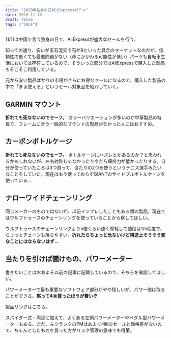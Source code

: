 ```yaml
---
title: "2020年独身の日AliExpressガチャ"
date: 2020-11-10
draft: false
tags: ["SALE"]
---
```


11/11は中国で言う独身の日で、AliExpressが盛大なセールを行う。

知っての通り、安いが玉石混交で石が8といった具合のマーケットなのだが、信頼性の低くても最悪問題がない（命にかかわる可能性が低い）パーツも自転車生活においては存在しているので、そういった部分ではAliExpressで購入した製品もそこそこ利用している。

元から安い製品ばかりの市場がさらにお得なセールになるので、購入した製品の中で「まぁ使える」というセール対象品を紹介していく。

## GARMIN マウント

<LinkCard url="https://s.click.aliexpress.com/e/_Adpju7" />

**折れても死なないのでセーフ。** カラーバリエーションが多いのが中華製品の特長で、フレームに合う一般的なブランドの製品がなかった人にはおすすめ。

## カーボンボトルケージ

<LinkCard url="https://s.click.aliexpress.com/e/_9RgTTt" />

**折れても死なないのでセーフ。** ボトルケージにハズレとかあるのか？と思われるかもしれないが、左右対称じゃなかったりやたら保持力が低かったりする。自分が使っていたころは3つ買って、当たりの2つを使うというテニス選手みたいなことをしていた。現在はもう使っておらずGIANTのサイドプルボトルケージを使っている…

<LinkCard url="https://blog.gensobunya.net/post/2020/09/giant_airway_composite_side/" />

## ナローワイドチェーンリング

<LinkCard url="https://s.click.aliexpress.com/e/_9yqXVz" />

同じメーカーのものではないが、以前インプレしたこともある類の製品。現在ではウルフトゥースのチェーンリングを使っていることから察してほしい。

ウルフトゥースのチェーンリングより5倍くらい速く摩耗して値段は1/5程度で、ちょっとチェーンも落ちやすい。**折れたらちょっと危ないけど構造上そうそう変なことにはならないはず…**

<LinkCard url="https://blog.gensobunya.net/post/2020/01/tcr_allroadize/" />

## 当たりを引けば儲けもの、パワーメーター

書きたいことはおおよそ以前の記事に記載しているので、そちらを確認してほしい。

パワーメーターで最も重要なソフトウェア部分がやや怪しいが、パワー値は取ることができる。**黙って4iiii買ったほうが賢いぞ**

<LinkCard url="https://blog.gensobunya.net/post/2020/11/xcadey_x2r/" />

製品リンクはこちら。

<LinkCard url="https://s.click.aliexpress.com/e/_9JzEFV" />

<LinkCard url="https://s.click.aliexpress.com/e/_AnXNs3" />

スパイダー式・両足に加えて、よくある左側パワーメーターやペダル型パワーメーターもある。ただ、左クランクのPMはあまり4iiiiのセールと価格差がないので、ちゃんとしたものを買った方がリスク管理の意味でも得策。

